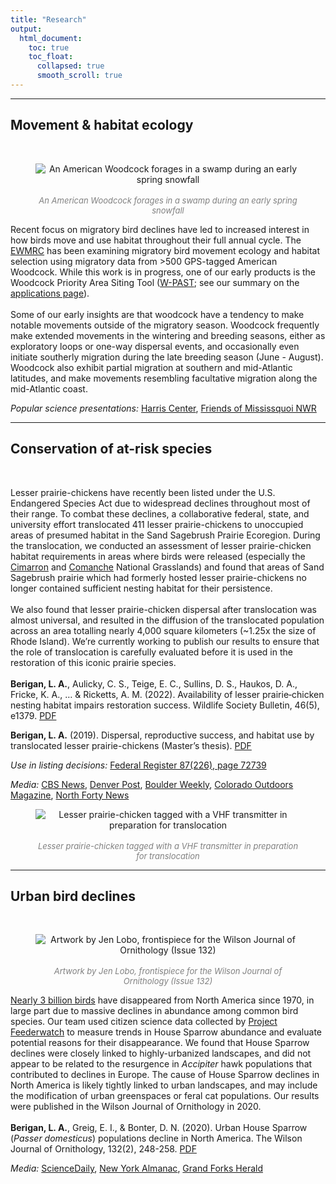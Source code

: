 ```yaml
---
title: "Research"
output:
  html_document:
    toc: true
    toc_float:
      collapsed: true
      smooth_scroll: true
---
```

<hr />
## Movement & habitat ecology
<br>
<div class = row>
<div class = col-md-4>
<center>
![<br><font size = "2" color = "grey">*An American Woodcock forages in a swamp during an early spring snowfall*</font>](images/woodcock_circle2.png)
</center>
</div>

<div class = col-md-8>
Recent focus on migratory bird declines have led to increased interest in how birds move and use habitat throughout their full annual cycle. The [EWMRC](www.woodcockmigration.org) has been examining migratory bird movement ecology and habitat selection using migratory data from >500 GPS-tagged American Woodcock. While this work is in progress, one of our early products is the Woodcock Priority Area Siting Tool ([W-PAST](https://woodcock.shinyapps.io/W-PAST); see our summary on the [applications page](applications.html)).
<br>
<br>
Some of our early insights are that woodcock have a tendency to make notable movements outside of the migratory season. Woodcock frequently make extended movements in the wintering and breeding seasons, either as exploratory loops or one-way dispersal events, and occasionally even initiate southerly migration during the late breeding season (June - August). Woodcock also exhibit partial migration at southern and mid-Atlantic latitudes, and make movements resembling facultative migration along the mid-Atlantic coast.

*Popular science presentations:* [Harris Center](https://www.youtube.com/watch?v=ivrPYA-CgBI&ab_channel=HarrisCenter), [Friends of Mississquoi NWR](https://www.youtube.com/watch?v=PAqzFuZ15Mo&ab_channel=FriendsofMissisquoi)

</div>
</div>
<hr />
## Conservation of at-risk species
<br>
<div class = row>
<div class = col-md-8>
Lesser prairie-chickens have recently been listed under the U.S. Endangered Species Act due to widespread declines throughout most of their range. To combat these declines, a collaborative federal, state, and university effort translocated 411 lesser prairie-chickens to unoccupied areas of presumed habitat in the Sand Sagebrush Prairie Ecoregion. During the translocation, we conducted an assessment of lesser prairie-chicken habitat requirements in areas where birds were released (especially the [Cimarron](https://www.fs.usda.gov/recarea/psicc/recarea/?recid=12404) and [Comanche](https://www.fs.usda.gov/detail/psicc/about-forest/districts/?cid=fsm9_032695) National Grasslands) and found that areas of Sand Sagebrush prairie which had formerly hosted lesser prairie-chickens no longer contained sufficient nesting habitat for their persistence.
<br>
<br>
We also found that lesser prairie-chicken dispersal after translocation was almost universal, and resulted in the diffusion of the translocated population across an area totalling nearly 4,000 square kilometers (~1.25x the size of Rhode Island). We're currently working to publish our results to ensure that the role of translocation is carefully evaluated before it is used in the restoration of this iconic prairie species.
<br>
<br>
**Berigan, L. A.**, Aulicky, C. S., Teige, E. C., Sullins, D. S., Haukos, D. A., Fricke, K. A., ... & Ricketts, A. M. (2022). Availability of lesser prairie‐chicken nesting habitat impairs restoration success. Wildlife Society Bulletin, 46(5), e1379. [PDF](files/Berigan_LPCHabitat_2022.pdf)

**Berigan, L. A.** (2019). Dispersal, reproductive success, and habitat use by translocated lesser prairie-chickens (Master's thesis). [PDF](files/Berigan_MastersThesis.pdf)

*Use in listing decisions:* [Federal Register 87(226), page 72739](files/Federal_Register_2022_listing.pdf)

*Media:* <a href="https://www.cbsnews.com/colorado/news/lesser-prairie-chickens-kansas-colorado-grasslands/" target="_blank">CBS News</a>, <a href="https://www.denverpost.com/2022/12/08/prairie-chicken-endangered-rescue-colorado/" target="_blank">Denver Post</a>, <a href="https://boulderweekly.com/news/midnight-on-the-prairie/" target="_blank">Boulder Weekly</a>, <a href="https://coloradooutdoorsmag.com/2020/07/27/conservation-update-lesser-prairie-chickens/" target="_blank">Colorado Outdoors Magazine</a>, <a href="https://northfortynews.com/category/news/four-year-project-sees-hundreds-of-lesser-prairie-chickens-reintroduced/" target="_blank">North Forty News</a>
</div>
<div class = col-md-4>
<center>
![<br><font size = "2" color = "grey">*Lesser prairie-chicken tagged with a VHF transmitter in preparation for translocation*</font>](images/lpc_circle.png)
</center>
</div>
</div>
<hr />
## Urban bird declines 
<br>
<div class = row>
<div class = col-md-4>
<center>
![<br><font size = "2" color = "grey">*Artwork by Jen Lobo, frontispiece for the Wilson Journal of Ornithology (Issue 132)*</font>](images/HOSP_JenLobo.png)
</center>
</div>
<div class = col-md-8>
[Nearly 3 billion birds](https://www.birds.cornell.edu/home/bring-birds-back/) have disappeared from North America since 1970, in large part due to massive declines in abundance among common bird species. Our team used citizen science data collected by [Project Feederwatch](https://feederwatch.org/) to measure trends in House Sparrow abundance and evaluate potential reasons for their disappearance. We found that House Sparrow declines were closely linked to highly-urbanized landscapes, and did not appear to be related to the resurgence in *Accipiter* hawk populations that contributed to declines in Europe. The cause of House Sparrow declines in North America is likely tightly linked to urban landscapes, and may include the modification of urban greenspaces or feral cat populations. Our results were published in the Wilson Journal of Ornithology in 2020.
<br>
<br>
**Berigan, L. A.**, Greig, E. I., & Bonter, D. N. (2020). Urban House Sparrow (*Passer domesticus*) populations decline in North America. The Wilson Journal of Ornithology, 132(2), 248-258. [PDF](files/Berigan_HouseSparrow_2020.pdf)

*Media:* [ScienceDaily](https://www.sciencedaily.com/releases/2021/02/210211114002.htm), [New York Almanac](https://www.newyorkalmanack.com/2021/02/even-the-common-house-sparrow-is-in-decline-study-finds/), [Grand Forks Herald](https://www.grandforksherald.com/sports/northland-outdoors/always-in-season-mike-jacobs-house-sparrow-numbers-continue-long-term-decline)
</div>
</div>




